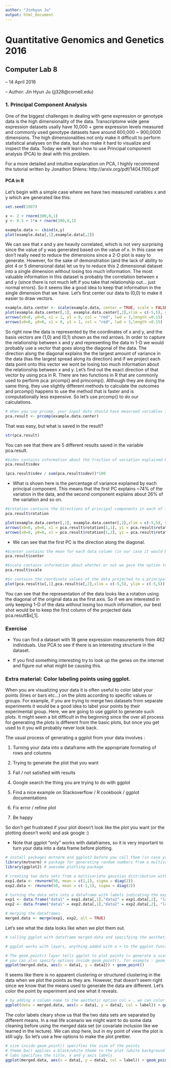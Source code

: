 ```yaml
---
author: "Jinhyun Ju"
output: html_document
---
```


Quantitative Genomics and Genetics 2016
======

Computer Lab 8
------

-- 14 April 2016

-- Author: Jin Hyun Ju (jj328@cornell.edu)

### 1. Principal Component Analysis

One of the biggest challenges in dealing with gene expression or genotype data is the high dimensionality of the data. Transcriptome wide gene expression datasets usally have 10,000 + gene expression levels measured and commonly used genotype datasets have around 600,000 ~ 900,0000 dimensions. The high dimensionalities not only make it difficult to perform statistical analyses on the data, but also make it hard to visualize and inspect the data. Today we will learn how to use Principal component analysis (PCA) to deal with this problem. 

For a more detailed and intuitive explanation on PCA, I highly recommend the tutorial written by Jonathon Shlens: http://arxiv.org/pdf/1404.1100.pdf

#### PCA in R

Let's begin with a simple case where we have two measured variables x and y which are generated like this: 

```r

set.seed(1987)

```

```r

x <- 2 + rnorm(300,0,1)
y <- 0.5 + 1*x + rnorm(300,0,1)

example.data <- cbind(x,y)
plot(example.data[,1],example.data[,2])

```

We can see that x and y are heavily correlated, which is not very surprising since the value of y was generated based on the value of x. In this case we don't really need to reduce the dimensions since a 2-D plot is easy to generate. However, for the sake of demonstration (and the lack of ability to plot 4 or 5 dimensional data) let us try to reduce this 2 dimensional dataset into a single dimension without losing too much information. The most valuable information in this dataset is probably the correlation between x and y (since there is not much left if you take that relationship out... just normal errors). So it seems like a good idea to keep that information in the single dimension that we have. Let's first center our data to (0,0) to make it easier to draw vectors. 


```r
example.data.center <- scale(example.data, center = TRUE, scale = FALSE)
plot(example.data.center[,1], example.data.center[,2],xlim = c(-5,5), ylim = c(-5,5))
arrows(x0=0, y0=0, x1 = 1, y1 = 0, col = "red", lwd = 3,length =0.15)
arrows(x0=0, y0=0, x1 = 0, y1 = 1, col = "red", lwd = 3,length =0.15)

```

So right now the data is represented by the coordinates of x and y, and the basis vectors are (1,0) and (0,1) shown as the red arrows. In order to capture the relationship between x and y and representing the data in 1-D we would probably use a vector that goes along the diagonal of the data. The direction along the diagonal explains the the largest amount of variance in the data (has the largest spread along its direction) and if we project each data point onto this vector we wont be losing too much information about the relationship between x and y. Let's find out the exact direction of that vector by using pca in R. There are two functions in R that are commonly used to perform pca: prcomp() and princomp(). Although they are doing the same thing, they use slightly different methods to calculate the outcomes and prcomp() happens to use the method that is faster and is computationally less expensive. So let's use prcomp() to do our calculations.

```r

# when you use prcomp, your input data should have measrued variables in columns and individual samples/points as rows (N samples x G genes (genotypes))
pca.result <- prcomp(example.data.center)

```

That was easy, but what is saved in the result?

```r

str(pca.result)

```

You can see that there are 5 different results saved in the variable pca.result. 


```r
#$sdev contains information about the fraction of variation explained by a certain principal component.
pca.result$sdev

(pca.result$sdev / sum(pca.result$sdev))*100
```

+ What is shown here is the percentage of variance explained by each principal component. This means that the first PC explains ~74% of the variation in the data, and the second component explains about 26% of the variation and so on. 


```r
#$rotation contains the directions of principal components in each of its columns.
pca.result$rotation

plot(example.data.center[,1], example.data.center[,2],xlim = c(-5,5), ylim = c(-5,5))
arrows(x0=0, y0=0, x1 = pca.result$rotation[1,1], y1 = pca.result$rotation[2,1], col = "red", lwd = 2,length =0.15)
arrows(x0=0, y0=0, x1 = pca.result$rotation[1,2], y1 = pca.result$rotation[2,2], col = "red", lwd = 2,length =0.15)
```

+ We can see that the first PC is the direction along the diagonal.

```r
#$center contains the mean for each data column (in our case it would be close or equal to 0 since we centered the data). 
pca.result$center

#$scale contains information about whether or not we gave the option to scale (divide it by its standard deviation) the data. 
pca.result$scale

#$x contains the coordinate values of the data projected to a principal component in each of its columns.
plot(pca.result$x[,1],pca.result$x[,2],xlim = c(-5,5), ylim = c(-5,5))

```

You can see that the representation of the data looks like a rotation using the diagonal of the original data as the first axis. So if we are interested in only keeping 1-D of the data without losing too much information, our best shot would be to keep the first column of the projected data pca.result$x[,1].


### Exercise

- You can find a dataset with 18 gene expression measurements from 462 individuals. Use PCA to see if there is an interesting structure in the dataset. 

- If you find something interesting try to look up the genes on the internet and figure out what might be causing this.

### Extra material: Color labeling points using ggplot. 

When you are visualizing your data it is often useful to color label your points (lines or bars etc...) on the plots according to specific values or groups. For example, if you are trying to merge two datasets from separate experiments it would be a good idea to label your points by their experimental group. Here, we are going to use ggplot to generate such plots. It might seem a bit difficult in the beginning since the over all process for generating the plots is different from the basic plots, but once you get used to it you will probably never look back. 

The usual process of generating a ggplot from your data involves :

1) Turning your data into a dataframe with the appropriate formating of rows and columns

2) Trying to generate the plot that you want

3) Fail / not satisfied with results

4) Google search the thing you are trying to do with ggplot 

5) Find a nice example on Stackoverflow / R cookbook / ggplot documentations

6) Fix error / refine plot

7) Be happy

So don't get frustrated if your plot doesn't look like the plot you want (or the plotting doesn't work) and ask google :) 

+ Note that ggplot "only" works with dataframes, so it is very important to turn your data into a data frame before plotting. 

```r

# install packages mvtnorm and ggplot2 before you call them (in case you don't already have them)
library(mvtnorm) # package for generating random numbers from a multivariate gaussian distribution
library(ggplot2) # awesome plotting package

# creating two data sets from a multivariate gaussian distribution with a different mean exp1(mean = c(1,1)) / exp2(mean = c(-1,1))
exp1.data <- rmvnorm(50, mean = c(1,1), sigma = diag(2))
exp2.data <- rmvnorm(50, mean = c(-1,1), sigma = diag(2))

# turning the data sets into a dataframe with labels indicating the experiment number
exp1 <- data.frame("data1" = exp1.data[,1],"data2" = exp1.data[,2], "label" = "exp1")
exp2 <- data.frame("data1" = exp2.data[,1],"data2" = exp2.data[,2], "label" = "exp2")

# merging the dataframes 
merged.data <- merge(exp1, exp2, all = TRUE)
```

Let's see what the data looks like when we plot them out.

```r
# calling ggplot with dataframe merged.data and specifying the aesthetics related to the plot (on the x axis = column data1, y axis = column data2) 

# ggplot works with layers, anything added with a + to the ggplot function will generate a layer on top of it

# The geom_point() layer tells ggplot to plot points (= generate a scatter plot)
# you can also specify options inside geom_point(), for example : geom_point(shape = 8) <- try this
ggplot(merged.data, aes(x = data1, y = data2)) + geom_point()
```

It seems like there is no apparent clustering or structured clustering in the data when we plot the points as they are. However, that doesn't seem right since we know that the means used to generate the data are different. Let's color the point by experiment and see what it reveals. 


```r
# by adding a column name to the aesthetic option col = , we can color the points / bars / lines by the given column
ggplot(data = merged.data, aes(x = data1, y = data2, col = label)) + geom_point()
```

The color labels cleary show us that the two data sets are separated by different means. In a real life scenario we might want to do some data cleaning before using the merged data set (or covariate inclusion like we learned in the lecture). We can stop here, but in my point of view the plot is still ugly. So let's use a few options to make the plot prettier. 

```r
# size inside geom_point() specifies the size of the points
# theme_bw() applies a black/white theme to the plot (white background and black text)
# labs specifies the title, x and y axis labels 
ggplot(merged.data, aes(x = data1, y = data2, col = label)) + geom_point(size = 3) + theme_bw() + labs(x = "X axis label goes here", y = "Y axis label goes here", title = "Pretty plot") 

```

